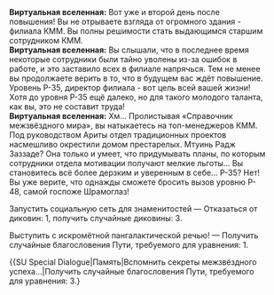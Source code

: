 {{Диалог Начало}}
:'''Виртуальная вселенная:''' Вот уже и второй день после повышения! Вы не отрываете взгляда от огромного здания - филиала КММ. Вы полны решимости стать выдающимся старшим сотрудником КММ.
:'''Виртуальная вселенная:''' Вы слышали, что в последнее время некоторые сотрудники были тайно уволены из-за ошибок в работе, и это заставило всех в филиале напрячься. Тем не менее вы продолжаете верить в то, что в будущем вас ждёт повышение. Уровень P-35, директор филиала - вот цель всей вашей жизни! Хотя до уровня P-35 ещё далеко, но для такого молодого таланта, как вы, это не составит труда!
:'''Виртуальная вселенная:''' Хм... Пролистывая «Справочник межзвёздного мира», вы натыкаетесь на топ-менеджеров КММ. Под руководством Ариты отдел традиционных проектов насмешливо окрестили домом престарелых. Мтуинь Радж Заззаде? Она только и умеет, что придумывать планы, по которым сотрудники отдела мотивации получают мелкие льготы... Вы становитесь всё более дерзким и уверенным в себе... P-35? Нет! Вы уже верите, что однажды сможете бросить вызов уровню P-48, самой госпоже Шрамоглаз!
:{{Диалог|Звезда}} Запустить социальную сеть для знаменитостей &mdash; Отказаться от диковин: 1, получить случайные диковины: 3.
:{{Диалог|Звезда}} Выступить с искромётной пангалактической речью! &mdash; Получить случайные благословения Пути, требуемого для уравнения: 1.
:{{SU Special Dialogue|Разрушение|Вы хотите одолеть крупную рыбу!|Вступить в тяжёлый бой и получить за победу случайные диковины: 5.}}
:{{SU Special Dialogue|Память|Вспомнить секреты межзвёздного успеха...|Получить случайные благословения Пути, требуемого для уравнения: 3.}
{{Диалог Конец}}
